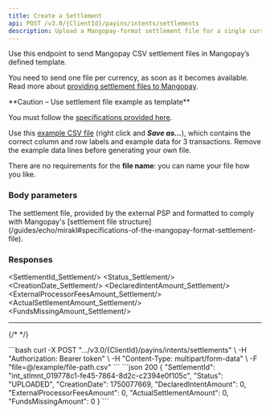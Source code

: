 ```yaml
---
title: Create a Settlement
api: POST /v3.0/{ClientId}/payins/intents/settlements 
description: Upload a Mangopay-format settlement file for a single currency to be reconciled with Intents
---
```



Use this endpoint to send Mangopay CSV settlement files in Mangopay’s defined template. 

You need to send one file per currency, as soon as it becomes available. Read more about [providing settlement files to Mangopay](/guides/echo#provide-settlement-files-to-mangopay).

<Warning>
**Caution – Use settlement file example as template**

You must follow the [specifications provided here](/guides/echo/settlement-file).

Use this [example CSV file](https://raw.githubusercontent.com/Mangopay/docs/refs/heads/main/guides/echo/Example_Mangopay_Settlement_File.csv) (right click and ***Save as...***), which contains the correct column and row labels and example data for 3 transactions. Remove the example data lines before generating your own file. 

There are no requirements for the **file name**: you can name your file how you like.
</Warning>

### Body parameters

<ParamField body="file" type="csv" required>
The settlement file, provided by the external PSP and formatted to comply with Mangopay's [settlement file structure](/guides/echo/mirakl#specifications-of-the-mangopay-format-settlement-file).
</ParamField>

### Responses

<AccordionGroup>
<Accordion title="200 - OK" defaultOpen>

<SettlementId_Settlement/>
<Status_Settlement/>
<CreationDate_Settlement/>
<DeclaredIntentAmount_Settlement/>
<ExternalProcessorFeesAmount_Settlement/>
<ActualSettlementAmount_Settlement/>
<FundsMissingAmount_Settlement/>

</Accordion>
</AccordionGroup>

---
{/* 
<AccordionGroup>
<Accordion title="415 - Unsupported Media Type">
</Accordion>
<Accordion title="500 - Internal Server Error">
</Accordion>
</AccordionGroup> */}

<RequestExample>
```bash
curl -X POST ".../v3.0/{ClientId}/payins/intents/settlements" \
-H "Authorization: Bearer token" \
-H "Content-Type: multipart/form-data" \
-F "file=@/example/file-path.csv"
```
</RequestExample>

<ResponseExample>
```json 200
{
    "SettlementId": "int_stlmnt_019778c1-fe45-7864-8d2c-c2394e0f105c",
    "Status": "UPLOADED",
    "CreationDate": 1750077669,
    "DeclaredIntentAmount": 0,
    "ExternalProcessorFeesAmount": 0,
    "ActualSettlementAmount": 0,
    "FundsMissingAmount": 0
}
```
</ResponseExample>